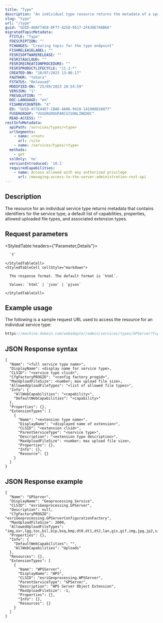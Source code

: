 ```yaml
---
title: "Type"
description: "An individual type resource returns the metadata of a specific service type."
slug: "type"
url: "/type"
guid: "GUID-A8AF74E8-0F77-425D-9517-2FA38E748B66"
migratedTopicMetadata:
  FTITLE: "Type"
  FDESCRIPTION: ""
  FCHANGES: "Creating topic for the type endpoint"
  FISHRELEASELABEL: ""
  FESRISOFTWARERELEASE: ""
  FESRITAGCLOUD: ""
  FESRIRECREATIONPROCEDURE: ""
  FESRIPRODUCTLIFECYCLE: "11.2-*"
  CREATED-ON: "10/07/2023 13:06:17"
  FAUTHOR: "tohara"
  FSTATUS: "Released"
  MODIFIED-ON: "25/09/2023 20:54:59"
  VERSION: "1"
  FRESOLUTION: ""
  DOC-LANGUAGE: "en"
  FISHREVCOUNTER: "4"
  ED: "GUID-877E44E7-CBAD-4A06-9410-141988D10077"
  FUSERGROUP: "VUSERGROUPARCGISONLINEDOC"
  READ-ACCESS: ""
restInfoMetadata:
  apiPath: /services/types/<type>
  urlSegments:
    - name: <root>
      url: /site
    - name: /services/types/<type>
  methods:
    - get
  sslOnly: 'no'
  versionIntroduced: '10.1'
  requiredCapabilities:
    - name: Access allowed with any authorized privilege
      url: /managing-access-to-the-server-administration-rest-api
---
```


## Description

The resource for an individual service type returns metadata that contains identifiers for the service type, a default list of capabilities, properties, allowed uploaded file types, and associated extension types.


##  Request parameters

<StyledTable headers={"Parameter,Details"}>
  <StyledTableRow>
    <StyledTableCell cellStyle="markdown">

      `f` 

    </StyledTableCell>
    <StyledTableCell cellStyle="markdown">

      The response format. The default format is `html`.

      Values: `html` | `json` | `pjson`

    </StyledTableCell>
  </StyledTableRow>
</StyledTable>


## Example usage

The following is a sample request URL used to access the resource for an individual service type:

```javascript
https://machine.domain.com/webadaptor/admin/services/types/GPServer?f=pjson
```

## JSON Response syntax

```other
{
  "Name": "<full service type name>",
  "DisplayName": <display name for service type>,
  "CLSID": "<service type clsid>",
  "CfgFactoryPROGID": "<config factory progid>",
  "MaxUploadFileSize": <number; max upload file size>,
  "AllowedUploadFileTypes": "<list of allowed file types>",
  "Info": {
    "AllWebCapabilities": "<capability>",
    "DefaultWebCapabilities": "<capability>"
  },
  "Properties": {},
  "ExtensionTypes": [
    {
      "Name": "<extension type name>",
      "DisplayName": "<displayed name of extension>",
      "CLSID": "<extension clsid>",
      "ParentServiceType": "<service type>",
      "Description": "<extension type description>",
      "MaxUploadFileSize": <number; max upload file size>,
      "Properties": {},
      "Info": {},
      "Resource": {}
    }
  ]
}
```

## JSON Response example

```other
{
  "Name": "GPServer",
  "DisplayName": "Geoprocessing Service",
  "CLSID": "esriGeoprocessing.GPServer",
  "Description": null,
  "CfgFactoryPROGID": "esriGeoprocessing.GPServerConfigurationFactory",
  "MaxUploadFileSize": 2000,
  "AllowedUploadFileTypes": "img,ovr,lgg,toc,bil,bip,bsq,bmp,dt0,dt1,dt2,lan,gis,gif,img,jpg,jp2,sid,view,png,raw,ntf,nsf,tiff,tif,stk,dem,xpm,map,memory,pix,jpc,j2k,j2c,dat,nes,elas,fit,gtx,gxf,hf2,mpr,mpl,n1,1b,sv,gc,paux,ppm,pbm,pgm,sdat,raw,jpx,hdf,h5,kap,rst,ddf,vrt,asc,ers,cit,cot,ctb,ctc,hgt,gff,lbl,grd,ter,bt,flt,blx,grb,cub,h1,fst,5gud,cos,afr,psi,til,bag,r0,xyz,gn1,gn2,gn3,gn4,gn7,gn9,gna,gnb,gnc,gnd,gng,gnj,jn1,jn2,jn3,jn4,jn5,jn6,jn7,jn8,jn9,jna,jnb,jnc,jnd,jne,jnf,jng,jnh,jnj,oh1,oh2,oh3,oh4,oh5,oh6,oh7,oh8,oh9,oha,ohb,ohc,ohd,ohe,ohf,ohg,ohh,ohj,on1,on2,on3,on4,on5,on6,on7,on8,on9,ona,onb,onc,ond,one,onf,ong,onh,onj,ow1,ow2,ow3,ow4,ow5,ow6,ow7,ow8,ow9,owa,owb,owc,owd,owe,owf,owg,owh,owj,tp1,tp2,tp3,tp4,tp5,tp6,tp7,tp8,tp9,tpa,tpb,tpc,tpd,tpe,tpf,tpg,tph,tpj,lf1,lf2,lf3,lf4,lf5,lf6,lf7,lf8,lf9,lfa,lfb,lfc,lfd,lfe,lff,lfg,lfh,lfj,l11,l12,l13,l14,l15,l16,l17,l18,l19,l1a,l1b,l1c,l1d,l1e,l1f,l1g,l1h,l1j,l21,l22,l23,l24,l25,l26,l27,l28,l29,l2a,l2b,l2c,l2d,l2e,l2f,l2g,l2h,l2j,l31,l32,l33,l34,l35,l36,l37,l38,l39,l3a,l3b,l3c,l3d,l3e,l3f,l3g,l3h,l3j,l41,l42,l43,l44,l45,l46,l47,l48,l49,l4a,l4b,l4c,l4d,l4e,l4f,l4g,l4h,l4j,l51,l52,l53,l54,l55,l56,l57,l58,l59,l5a,l5b,l5c,l5d,l5e,l5f,l5g,l5h,l5j,ln1,ln2,ln3,ln4,ln5,ln6,ln7,ln8,ln9,lna,lnb,lnc,lnd,lne,lnf,lng,lnh,lnj,jg1,jg2,jg3,jg4,jg5,jg6,jg7,jg8,jg9,jga,jgb,jgc,jgd,jge,jgf,jgg,jgh,jgj,ja1,ja2,ja3,ja4,ja5,ja6,ja7,ja8,ja9,jaa,jab,jac,jad,jae,jaf,jag,jah,jaj,jr1,jr2,jr3,jr4,jr5,jr6,jr7,jr8,jr9,jra,jrb,jrc,jrd,jre,jrf,jrg,jrh,jrj,jo1,jo2,jo3,jo4,jo5,jo6,jo7,jo8,jo9,joa,job,joc,jod,joe,jof,jog,joh,joj,vt1,vt2,vt3,vt4,vt5,vt6,vt7,vt8,vt9,vta,vtb,vtc,vtd,vte,vtf,vtg,vth,vtj,f11,f12,f13,f14,f15,f16,f17,f18,f19,f1a,f1b,f1c,f1d,f1e,f1f,f1g,f1h,f1j,f21,f22,f23,f24,f25,f26,f27,f28,f29,f2a,f2b,f2c,f2d,f2e,f2f,f2g,f2h,f2j,f31,f32,f33,f34,f35,f36,f37,f38,f39,f3a,f3b,f3c,f3d,f3e,f3f,f3g,f3h,f3j,f41,f42,f43,f44,f45,f46,f47,f48,f49,f4a,f4b,f4c,f4d,f4e,f4f,f4g,f4h,f4j,f51,f52,f53,f54,f55,f56,f57,f58,f59,f5a,f5b,f5c,f5d,f5e,f5f,f5g,f5h,f5j,at1,at2,at3,at4,at5,at6,at7,at8,at9,ata,atb,atc,atd,ate,atf,atg,ath,atj,vh1,vh2,vh3,vh4,vh5,vh6,vh7,vh8,vh9,vha,vhb,vhc,vhd,vhe,vhf,vhg,vhh,vhj,tf1,tf2,tf3,tf4,tf5,tf6,tf7,tf8,tf9,tfa,tfb,tfc,tfd,tfe,tff,tfg,tfh,tfj,tn1,tn2,tn3,tn4,tn5,tn6,tn7,tn8,tn9,tna,tnb,tnc,tnd,tne,tnf,tng,tnh,tnj,tr1,tr2,tr3,tr4,tr5,tr6,tr7,tr8,tr9,tra,trb,trc,trd,tre,trf,trg,trh,trj,tc1,tc2,tc3,tc4,tc5,tc6,tc7,tc8,tc9,tca,tcb,tcc,tcd,tce,tcf,tcg,tch,tcj,rv1,rv2,rv3,rv4,rv5,rv6,rv7,rv8,rv9,rva,rvb,rvc,rvd,rve,rvf,rvg,rvh,rvj,tl1,tl2,tl3,tl4,tl5,tl6,tl7,tl8,tl9,tla,tlb,tlc,tld,tle,tlf,tlg,tlh,tlj,ul1,ul2,ul3,ul4,ul5,ul6,ul7,ul8,ul9,ula,ulb,ulc,uld,ule,ulf,ulg,ulh,ulj,tt1,tt2,tt3,tt4,tt5,tt6,tt7,tt8,tt9,tta,ttb,ttc,ttd,tte,ttf,ttg,tth,ttj,tq1,tq2,tq3,tq4,tq5,tq6,tq7,tq8,tq9,tqa,tqb,tqc,tqd,tqe,tqf,tqg,tqh,tqj,.ha1,ha2,ha3,ha4,ha5,ha6,ha7,ha8,ha9,haa,hab,hac,had,hae,haf,hag,hah,haj,co1,co2,co3,co4,co5,co6,co7,co8,co9,coa,cob,coc,cod,coe,cof,cog,coh,coj,oa1,oa2,oa3,oa4,oa5,oa6,oa7,oa8,oa9,oaa,oab,oac,oad,oae,oaf,oag,oah,oaj,cg1,cg2,cg3,cg4,cg5,cg6,cg7,cg8,cg9,cga,cgb,cgc,cgd,cge,cgf,cgg,cgh,cgj,c11,c12,c13,c14,c15,c16,c17,c18,c19,c1a,c1b,c1c,c1d,c1e,c1f,c1g,c1h,c1j,c21,c22,c23,c24,c25,c26,c27,c28,c29,c2a,c2b,c2c,c2d,c2e,c2f,c2g,c2h,c2j,c41,c42,c43,c44,c45,c46,c47,c48,c49,c4a,c4b,c4c,c4d,c4e,c4f,c4g,c4h,c4j,c51,c52,c53,c54,c55,c56,c57,c58,c59,c5a,c5b,c5c,c5d,c5e,c5f,c5g,c5h,c5j,c61,c62,c63,c64,c65,c66,c67,c68,c69,c6a,c6b,c6c,c6d,c6e,c6f,c6g,c6h,c6j,c71,c72,c73,c74,c75,c76,c77,c78,c79,c7a,c7b,c7c,c7d,c7e,c7f,c7g,c7h,c7j,c81,c82,c83,c84,c85,c86,c87,c88,c89,c8a,c8b,c8c,c8d,c8e,c8f,c8g,c8h,c8j,c91,c92,c93,c94,c95,c96,c97,c98,c99,c9a,c9b,c9c,c9d,c9e,c9f,c9g,c9h,c9j,ca1,ca2,ca3,ca4,ca5,ca6,ca7,ca8,ca9,caa,cab,cac,cad,cae,caf,cag,cah,caj,cb1,cb2,cb3,cb4,cb5,cb6,cb7,cb8,cb9,cba,cbb,cbc,cbd,cbe,cbf,cbg,cbh,cbj,cc1,cc2,cc3,cc4,cc5,cc6,cc7,cc8,cc9,cca,ccb,ccc,ccd,cce,ccf,ccg,cch,ccj,cd1,cd2,cd3,cd4,cd5,cd6,cd7,cd8,cd9,cda,cdb,cdc,cdd,cde,cdf,cdg,cdh,cdj,ce1,ce2,ce3,ce4,ce5,ce6,ce7,ce8,ce9,cea,ceb,cec,ced,cee,cef,ceg,ceh,cej,cf1,cf2,cf3,cf4,cf5,cf6,cf7,cf8,cf9,cfa,cfb,cfc,cfd,cfe,cff,cfg,cfh,cfj,ch1,ch2,ch3,ch4,ch5,ch6,ch7,ch8,ch9,cha,chb,chc,chd,che,chf,chg,chh,chj,cj1,cj2,cj3,cj4,cj5,cj6,cj7,cj8,cj9,cja,cjb,cjc,cjd,cje,cjf,cjg,cjh,cjj,ck1,ck2,ck3,ck4,ck5,ck6,ck7,ck8,ck9,cka,ckb,ckc,ckd,cke,ckf,ckg,ckh,ckj,cl1,cl2,cl3,cl4,cl5,cl6,cl7,cl8,cl9,cla,clb,clc,cld,cle,clf,clg,clh,clj,cn1,cn2,cn3,cn4,cn5,cn6,cn7,cn8,cn9,cna,cnb,cnc,cnd,cne,cnf,cng,cnh,cnj,cp1,cp2,cp3,cp4,cp5,cp6,cp7,cp8,cp9,cpa,cpb,cpc,cpd,cpe,cpf,cpg,cph,cpj,cq1,cq2,cq3,cq4,cq5,cq6,cq7,cq8,cq9,cqa,cqb,cqc,cqd,cqe,cqf,cqg,cqh,cqj,cr1,cr2,cr3,cr4,cr5,cr6,cr7,cr8,cr9,cra,crb,crc,crd,cre,crf,crg,crh,crj,cs1,cs2,cs3,cs4,cs5,cs6,cs7,cs8,cs9,csa,csb,csc,csd,cse,csf,csg,csh,csj,ct1,ct2,ct3,ct4,ct5,ct6,ct7,ct8,ct9,cta,ctb,ctc,ctd,cte,ctf,ctg,cth,ctj,cm1,cm2,cm3,cm4,cm5,cm6,cm7,cm8,cm9,cma,cmb,cmc,cmd,cme,cmf,cmg,cmh,cmj,a11,a12,a13,a14,a15,a16,a17,a18,a19,a1a,a1b,a1c,a1d,a1e,a1f,a1g,a1h,a1j,a21,a22,a23,a24,a25,a26,a27,a28,a29,a2a,a2b,a2c,a2d,a2e,a2f,a2g,a2h,a2j,a31,a32,a33,a34,a35,a36,a37,a38,a39,a3a,a3b,a3c,a3d,a3e,a3f,a3g,a3h,a3j,a41,a42,a43,a44,a45,a46,a47,a48,a49,a4a,a4b,a4c,a4d,a4e,a4f,a4g,a4h,a4j,mi1,mi2,mi3,mi4,mi5,mi6,mi7,mi8,mi9,mia,mib,mic,mid,mie,mif,mig,mih,mij,m11,m12,m13,m14,m15,m16,m17,m18,m19,m1a,m1b,m1c,m1d,m1e,m1f,m1g,m1h,m1j,m21,m22,m23,m24,m25,m26,m27,m28,m29,m2a,m2b,m2c,m2d,m2e,m2f,m2g,m2h,m2j,vn1,vn2,vn3,vn4,vn5,vn6,vn7,vn8,vn9,vna,vnb,vnc,vnd,vne,vnf,vng,vnh,vnj,mm1,mm2,mm3,mm4,mm5,mm6,mm7,mm8,mm9,mma,mmb,mmc,mmd,mme,mmf,mmg,mmh,mmj,i11,i12,i13,i14,i15,i16,i17,i18,i19,i1a,i1b,i1c,i1d,i1e,i1f,i1g,i1h,i1j,i21,i22,i23,i24,i25,i26,i27,i28,i29,i2a,i2b,i2c,i2d,i2e,i2f,i2g,i2h,i2j,i31,i32,i33,i34,i35,i36,i37,i38,i39,i3a,i3b,i3c,i3d,i3e,i3f,i3g,i3h,i3j,i41,i42,i43,i44,i45,i46,i47,i48,i49,i4a,i4b,i4c,i4d,i4e,i4f,i4g,i4h,i4j,i51,i52,i53,i54,i55,i56,i57,i58,i59,i5a,i5b,i5c,i5d,i5e,i5f,i5g,i5h,i5j,iv1,iv2,iv3,iv4,iv5,iv6,iv7,iv8,iv9,iva,ivb,ivc,ivd,ive,ivf,ivg,ivh,ivj,hr1,hr2,hr3,hr4,hr5,hr6,hr7,hr8,ovr,rrd,tfw,jpw,pgw,bpw,blw,bpw,bqw,aux,xml,hdr,dbf,clr,prj,met,txt,imd,rpb,geo,att,eph,til,txt,dim,rpc,ige,avg,max,min,pro,trl,adf,sta,tfrd,las,csv,txt,asc,gpx,gps,zip,lpk,mpk,gpk,las,lyr,kml,kmz,mif,iff,pdf,eps,3ds,aixm,dgn,dxf,dwg,dwf,sdl,v7,v8,esf,qlf,cgdef,dbf,dlg,dsf,ffs,gml,e00,xml,ufo,vrml,zgf,mfd,vml,avi,doc,docx,dot,gtar,gz,jfif,jpe,jpeg,mov,mp2,mp3,mpa,mpe,mpeg,mpg,mpv2,ppt,pptx,ps,qt,ra,ram,tar,tgz,wav,xls,xlsx,xlt,7z,json,mif,mid,tab,id,ind,mdb,accdb,shp,sbn,sbx,shx,prj,xdr,fh,fa,fc,fd,fe,ff,fl,fq,fr,ft,tg,ts,atom,rss,vlx,vct,vdc,mdb,adc,cad,sgf,osm,pdt,fea,000,030,svg,seg,seg1,sp1,saf,slf,dto,k85,jxl,rt1,bw1,obj,xdk,log,gen,mxd,axf,dae,fc1,pos,opt,dd1,fla,gdb,geojson,itiff,ifc,iff,laz,arc,csvg,rda,rdata,catd,ddf,skp,slf,sl3,db,ctl,hgt,svgz,wrl,dht,xlsb,xlsm,nc,rbj,rpk,jgw,sdw,hdf5,he5,hdf4,h4,he4,grib,grib2,gr2,bin,grc,mrf,idx,lrc,ads,nc4,bundle,bundlx,cdi,properties,pvl,mtl,i1,i2,i3,i4,i5,i6,i7,i8,i9,wo",
  "Properties": {},
  "Info": {
    "DefaultWebCapabilities": "",
    "AllWebCapabilities": "Uploads"
  },
  "Resources": {},
  "ExtensionTypes": [
    {
      "Name": "WPSServer",
      "DisplayName": "WPS",
      "CLSID": "esriGeoprocessing.WPSServer",
      "ParentServiceType": "GPServer",
      "Description": "WPS Server Object Extension",
      "MaxUploadFileSize": -1,
      "Properties": {},
      "Info": {},
      "Resources": {}
    }
  ]
}
```